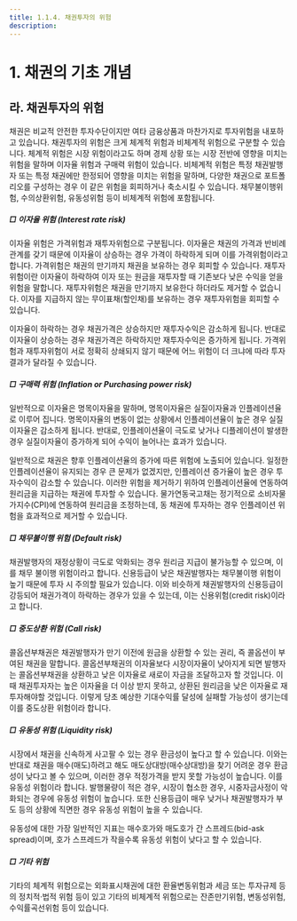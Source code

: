 ```yaml
---
title: 1.1.4. 채권투자의 위험
description: 
---
```

# 1. 채권의 기초 개념
## 라. 채권투자의 위험

채권은 비교적 안전한 투자수단이지만 여타 금융상품과 마찬가지로 투자위험을 내포하고 있습니다. 채권투자의 위험은 크게 체계적 위험과 비체계적 위험으로 구분할 수 있습니다. 체계적 위험은 시장 위험이라고도 하며 경제 상황 또는 시장 전반에 영향을 미치는 위험을 말하며 이자율 위험과 구매력 위험이 있습니다. 비체계적 위험은 특정 채권발행자 또는 특정 채권에만 한정되어 영향을 미치는 위험을 말하며, 다양한 채권으로 포트폴리오를 구성하는 경우 이 같은 위험을 회피하거나 축소시킬 수 있습니다. 채무불이행위험, 수의상환위험, 유동성위험 등이 비체계적 위험에 포함됩니다.

<GCallout severity="warn" title="채권투자의 위험">
<GCenterImg src="/bm/110_2_pic.jpg" width="500" />
</GCallout>

##### □ 이자율 위험 (Interest rate risk)

이자율 위험은 가격위험과 재투자위험으로 구분됩니다. 이자율은 채권의 가격과 반비례 관계<GTooltipIcon desc="이자율이 상승하는 경우 높은 이자수익을 얻을 수 있는 신규 발행채권을 선호하게 되고, 낮은 이자율의 기존 채권에 대한 수요는 줄어듦. 수요가 줄어든 채권가격은 하락하여 이자율과 채권가격은 반비례 관계를 갖게 됨" severity="info"/>를 갖기 때문에 이자율이 상승하는 경우 가격이 하락하게 되며 이를 가격위험이라고 합니다. 가격위험은 채권의 만기까지 채권을 보유하는 경우 회피할 수 있습니다. 재투자위험이란 이자율이 하락하여 이자 또는 원금을 재투자할 때 기존보다 낮은 수익을 얻을 위험을 말합니다. 재투자위험은 채권을 만기까지 보유한다 하더라도 제거할 수 없습니다. 이자를 지급하지 않는 무이표채(할인채)를 보유하는 경우 재투자위험을 회피할 수 있습니다.

이자율이 하락하는 경우 채권가격은 상승하지만 재투자수익은 감소하게 됩니다. 반대로 이자율이 상승하는 경우 채권가격은 하락하지만 재투자수익은 증가하게 됩니다. 가격위험과 재투자위험이 서로 정확히 상쇄되지 않기 때문에 어느 위험이 더 크냐에 따라 투자 결과가 달라질 수 있습니다.

<GCallout severity="warn" title="이자율 변동 시 채권가격과 재투자수익률의 변화 및 투자결과">
<GCenterImg src="/bm/110_3_pic.jpg" width="500" />
</GCallout>

##### □ 구매력 위험 (Inflation or Purchasing power risk)

일반적으로 이자율은 명목이자율을 말하며, 명목이자율은 실질이자율과 인플레이션율로 이루어 집니다.<GTooltipIcon desc="피셔방정식 : 명목이자율 = 실질이자율 + 인플레이션율" severity="info"/> 명목이자율의 변동이 없는 상황에서 인플레이션율이 높은 경우 실질이자율은 감소하게 됩니다. 반대로, 인플레이션율이 극도로 낮거나 디플레이션이 발생한 경우 실질이자율이 증가하게 되어 수익이 늘어나는 효과가 있습니다.

일반적으로 채권은 향후 인플레이션율의 증가에 따른 위험에 노출되어 있습니다. 일정한 인플레이션율이 유지되는 경우 큰 문제가 없겠지만, 인플레이션 증가율이 높은 경우 투자수익이 감소할 수 있습니다. 이러한 위험을 제거하기 위하여 인플레이션율에 연동하여 원리금을 지급하는 채권에 투자할 수 있습니다. 물가연동국고채는 정기적으로 소비자물가지수(CPI)에 연동하여 원리금을 조정하는데, 동 채권에 투자하는 경우 인플레이션 위험을 효과적으로 제거할 수 있습니다.

##### □ 채무불이행 위험 (Default risk)

채권발행자의 재정상황이 극도로 악화되는 경우 원리금 지급이 불가능할 수 있으며, 이를 채무 불이행 위험이라고 합니다. 신용등급이 낮은 채권발행자는 채무불이행 위험이 높기 때문에 투자 시 주의할 필요가 있습니다. 이와 비슷하게 채권발행자의 신용등급이 강등되어 채권가격이 하락하는 경우가 있을 수 있는데, 이는 신용위험(credit risk)이라고 합니다.

##### □ 중도상환 위험 (Call risk)

콜옵션부채권은 채권발행자가 만기 이전에 원금을 상환할 수 있는 권리, 즉 콜옵션이 부여된 채권을 말합니다. 콜옵션부채권의 이자율보다 시장이자율이 낮아지게 되면 발행자는 콜옵션부채권을 상환하고 낮은 이자율로 새로이 자금을 조달하고자 할 것입니다. 이 때 채권투자자는 높은 이자율을 더 이상 받지 못하고, 상환된 원리금을 낮은 이자율로 재투자해야할 것입니다. 이렇게 당초 예상한 기대수익률 달성에 실패할 가능성이 생기는데 이를 중도상환 위험이라 합니다. 

##### □ 유동성 위험 (Liquidity risk)

시장에서 채권을 신속하게 사고팔 수 있는 경우 환금성이 높다고 할 수 있습니다. 이와는 반대로 채권을 매수(매도)하려고 해도 매도상대방(매수상대방)을 찾기 어려운 경우 환금성이 낮다고 볼 수 있으며, 이러한 경우 적정가격을 받지 못할 가능성이 높습니다. 이를 유동성 위험이라 합니다. 발행물량이 적은 경우, 시장이 협소한 경우, 시중자금사정이 악화되는 경우에 유동성 위험이 높습니다. 또한 신용등급이 매우 낮거나 채권발행자가 부도 등의 상황에 직면한 경우 유동성 위험이 높을 수 있습니다.

유동성에 대한 가장 일반적인 지표는 매수호가와 매도호가 간 스프레드(bid-ask spread)이며, 호가 스프레드가 작을수록 유동성 위험이 낮다고 할 수 있습니다.

##### □ 기타 위험

기타의 체계적 위험으로는 외화표시채권에 대한 환율변동위험과 세금 또는 투자규제 등의 정치적·법적 위험 등이 있고 기타의 비체계적 위험으로는 잔존만기위험, 변동성위험, 수익률곡선위험 등이 있습니다.


